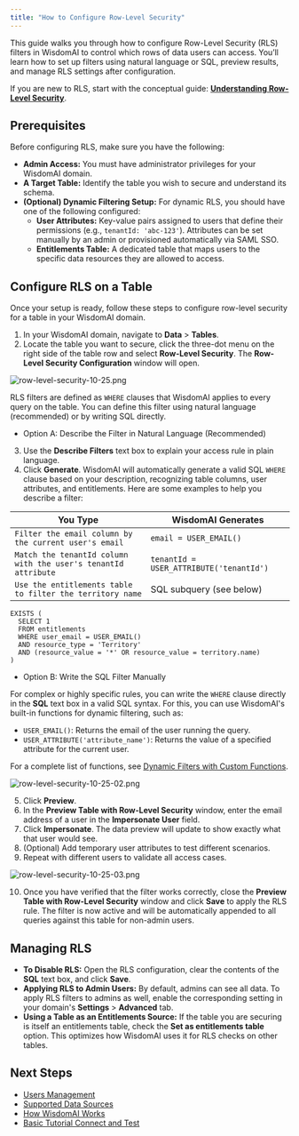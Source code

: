 ```yaml
---
title: "How to Configure Row-Level Security"
---
```


This guide walks you through how to configure Row-Level Security (RLS) filters in WisdomAI to control which rows of data users can access. You’ll learn how to set up filters using natural language or SQL, preview results, and manage RLS settings after configuration.

If you are new to RLS, start with the conceptual guide:  [**Understanding Row-Level Security**](/manage-account/row-level-access-control/understanding-row-level-security).

## Prerequisites

Before configuring RLS, make sure you have the following:

- **Admin Access:** You must have administrator privileges for your WisdomAI domain.
- **A Target Table:** Identify the table you wish to secure and understand its schema.
- **(Optional) Dynamic Filtering Setup:** For dynamic RLS, you should have one of the following configured:
  - **User Attributes:** Key-value pairs assigned to users that define their permissions (e.g., `tenantId: 'abc-123'`). Attributes can be set manually by an admin or provisioned automatically via SAML SSO.
  - **Entitlements Table:** A dedicated table that maps users to the specific data resources they are allowed to access.

## Configure RLS on a Table

Once your setup is ready, follow these steps to configure row-level security for a table in your WisdomAI domain.

1. In your WisdomAI domain, navigate to **Data** \> **Tables**.
2. Locate the table you want to secure, click the three-dot menu on the right side of the table row and select **Row-Level Security**. The **Row-Level Security Configuration** window will open.

![row-level-security-10-25.png](/images/row-level-security-10-25.png)

RLS filters are defined as `WHERE` clauses that WisdomAI applies to every query on the table. You can define this filter using natural language (recommended) or by writing SQL directly.

- Option A: Describe the Filter in Natural Language (Recommended)

3. Use the **Describe Filters** text box to explain your access rule in plain language.
4. Click **Generate**. WisdomAI will automatically generate a valid SQL `WHERE` clause based on your description, recognizing table columns, user attributes, and entitlements. Here are some examples to help you describe a filter:

| You Type                                                       | WisdomAI Generates                      |
| -------------------------------------------------------------- | --------------------------------------- |
| `Filter the email column by the current user's email`          | `email = USER_EMAIL()`                  |
| `Match the tenantId column with the user's tenantId attribute` | `tenantId = USER_ATTRIBUTE('tenantId')` |
| `Use the entitlements table to filter the territory name`      | SQL subquery (see below)                |

```
EXISTS (
  SELECT 1
  FROM entitlements
  WHERE user_email = USER_EMAIL()
  AND resource_type = 'Territory'
  AND (resource_value = '*' OR resource_value = territory.name)
)
```

- Option B: Write the SQL Filter Manually

For complex or highly specific rules, you can write the `WHERE` clause directly in the **SQL** text box in a valid SQL syntax. For this, you can use WisdomAI's built-in functions for dynamic filtering, such as:

- `USER_EMAIL()`: Returns the email of the user running the query.
- `USER_ATTRIBUTE('attribute_name')`: Returns the value of a specified attribute for the current user.

For a complete list of functions, see [Dynamic Filters with Custom Functions](/manage-account/row-level-access-control/understanding-row-level-security#dynamic-filters-with-custom-functions).

![row-level-security-10-25-02.png](/images/row-level-security-10-25-02.png)

5. Click **Preview**.
6. In the **Preview Table with Row-Level Security** window, enter the email address of a user in the **Impersonate User** field.
7. Click **Impersonate**. The data preview will update to show exactly what that user would see.
8. (Optional) Add temporary user attributes to test different scenarios.
9. Repeat with different users to validate all access cases.

![row-level-security-10-25-03.png](/images/row-level-security-10-25-03.png)

10. Once you have verified that the filter works correctly, close the **Preview Table with Row-Level Security** window and click **Save** to apply the RLS rule. The filter is now active and will be automatically appended to all queries against this table for non-admin users.

## Managing RLS

- **To Disable RLS:** Open the RLS configuration, clear the contents of the **SQL** text box, and click **Save**.
- **Applying RLS to Admin Users:** By default, admins can see all data. To apply RLS filters to admins as well, enable the corresponding setting in your domain's **Settings** \> **Advanced** tab.
- **Using a Table as an Entitlements Source:** If the table you are securing is itself an entitlements table, check the **Set as entitlements table** option. This optimizes how WisdomAI uses it for RLS checks on other tables.

## Next Steps

- [Users Management](/manage-account/users-management)
- [Supported Data Sources](/getting-started/supported-data-sources)
- [How WisdomAI Works](/getting-started/how-wisdom-ai-works)
- [Basic Tutorial Connect and Test](/setting-up-wisdom-ai/basic-tutorial-connect-and-test)